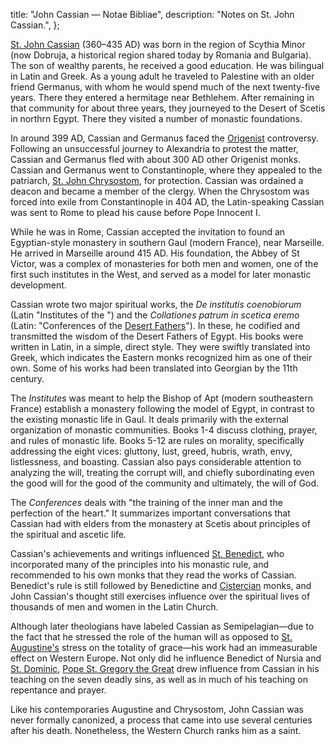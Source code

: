   title: "John Cassian — Notae Bibliae",
  description: "Notes on St. John Cassian.",
};

<Initial text="John Cassian" />

[St. John Cassian](/glossary/names#john) (360–435 AD) was born in the region of Scythia Minor (now Dobruja, a historical region shared today by Romania and Bulgaria). The son of wealthy parents, he received a good education. He was bilingual in Latin and Greek. As a young adult he traveled to Palestine with an older friend Germanus, with whom he would spend much of the next twenty-five years. There they entered a hermitage near Bethlehem. After remaining in that community for about three years, they journeyed to the Desert of Scetis in northrn Egypt. There they visited a number of monastic foundations.

In around 399 AD, Cassian and Germanus faced the [Origenist](/people/scholars/origen) controversy. Following an unsuccessful journey to Alexandria to protest the matter, Cassian and Germanus fled with about 300 AD other Origenist monks. Cassian and Germanus went to Constantinople, where they appealed to the patriarch, [St. John Chrysostom](/people/saints/greek-fathers/john-chrysostom), for protection. Cassian was ordained a deacon and became a member of the clergy. When the Chrysostom was forced into exile from Constantinople in 404 AD, the Latin-speaking Cassian was sent to Rome to plead his cause before Pope Innocent I.

While he was in Rome, Cassian accepted the invitation to found an Egyptian-style monastery in southern Gaul (modern France), near Marseille. He arrived in Marseille around 415 AD. His foundation, the Abbey of St Victor, was a complex of monasteries for both men and women, one of the first such institutes in the West, and served as a model for later monastic development.

Cassian wrote two major spiritual works, the *De institutis coenobiorum* (Latin "Institutes of the <Definition lang="greek" anchor="koinobion" text="Coenobia" />") and the *Collationes patrum in scetica eremo* (Latin: "Conferences of the [Desert Fathers](/people/saints/desert-fathers)"). In these, he codified and transmitted the wisdom of the Desert Fathers of Egypt. His books were written in Latin, in a simple, direct style. They were swiftly translated into Greek, which indicates the Eastern monks recognized him as one of their own. Some of his works had been translated into Georgian by the 11th century.

The *Institutes* was meant to help the Bishop of Apt (modern southeastern France) establish a monastery following the model of Egypt, in contrast to the existing monastic life in Gaul. It deals primarily with the external organization of monastic communities. Books 1-4 discuss clothing, prayer, and rules of monastic life. Books 5-12 are rules on morality, specifically addressing the eight vices: gluttony, lust, greed, hubris, wrath, envy, listlessness, and boasting. Cassian also pays considerable attention to analyzing the will, treating the corrupt will, and chiefly subordinating even the good will for the good of the community and ultimately, the will of God.

The *Conferences* deals with "the training of the inner man and the perfection of the heart." It summarizes important conversations that Cassian had with elders from the monastery at Scetis about principles of the spiritual and ascetic life.

Cassian's achievements and writings influenced [St. Benedict](/people/saints/medieval/benedict-of-nursia), who incorporated many of the principles into his monastic rule, and recommended to his own monks that they read the works of Cassian. Benedict's rule is still followed by Benedictine and [Cistercian](/people/saints/medieval/bernard-of-clairvaux) monks, and John Cassian's thought still exercises influence over the spiritual lives of thousands of men and women in the Latin Church.

Although later theologians have labeled Cassian as Semipelagian—due to the fact that he stressed the role of the human will as opposed to [St. Augustine's](/people/saints/latin-fathers/augustine-of-hippo) stress on the totality of grace—his work had an immeasurable effect on Western Europe. Not only did he influence Benedict of Nursia and [St. Dominic](/people/saints/medieval/dominic-of-osma), [Pope St. Gregory the Great](/people/saints/latin-fathers/gregory-the-great) drew influence from Cassian in his teaching on the seven deadly sins, as well as in much of his teaching on repentance and prayer.

Like his contemporaries Augustine and Chrysostom, John Cassian was never formally canonized, a process that came into use several centuries after his death. Nonetheless, the Western Church ranks him as a saint.
